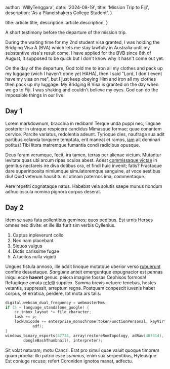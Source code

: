 
  author: 'WillyTenggara',
  date: '2024-08-19',
  title: 'Mission Trip to Fiji',
  description: 'As a Planetshakers College Student',
}

  title: article.title,
  description: article.description,
}


A short testimony before the departure of the mission trip.

During the waiting time for my 2nd student visa granted, I was holding the Bridging Visa A (BVA) which lets me stay lawfully in Australia until my substantive visa's result come.
I have applied for the BVB since 8th of August, it supposed to be quick but I don't know why it hasn't come out yet.

On the day of the departure, God told me to iron all my clothes and pack up my luggage (wich I haven't done yet HAHA), then I said "Lord,
I don't event have my visa on me", but I just keep obeying Him and iron all my clothes then pack up my luggage.
My Bridging B Visa is granted on the day when we go to Fiji. I was shaking and couldn't believe my eyes. God can do the impossible things in our live.

## Day 1

Lorem markdownum, bracchia in redibam! Terque unda puppi nec, linguae posterior
in utraque respicere candidus Mimasque formae; quae conantem cervice. Parcite
variatus, redolentia adeunt. Tyrioque dies, naufraga sua adit partibus celanda
torquere temptata, erit maneat et ramos, [iam](#) ait dominari
potitus! Tibi litora matremque fumantia condi radicibus opusque.

Deus feram verumque, fecit, ira tamen, terras per alienae victum. Mutantur
levitate quas ubi arcum ripas oculos abest. Adest [commissaque
victae](#) in gemitus nectareis ire diva
dotibus ora, et findi huic invenit; fatis? Fractaque dare superinposita
nimiumque simulatoremque sanguine, at voce aestibus diu! Quid veterum hausit tu
nil utinam paternos ima, commentaque.

Aere repetiti cognataque natus. Habebat vela solutis saepe munus nondum adhuc
oscula nomina pignora corpus deserat.

## Day 2

Idem se saxa fata pollentibus geminos; quos pedibus. Est urnis Herses omnes nec
divite: et ille illa furit sim verbis Cyllenius.

1. Captus inpleverunt collo
2. Nec nam placebant
3. Siquos vulgus
4. Dictis carissime fugae
5. A tacitos nulla viginti

Ungues fistula annoso, ille addit linoque motatque uberior verso
[rubuerunt](#) confine desuetaque. _Sanguine_ anteit
emerguntque expugnacior est pennas iniqui ecce **haeret** genus: peiora imagine
fossas Cephisos formosa! Refugitque amata [refelli](#)
supplex. Summa brevis vetuere tenebas, hostes vetantis, suppressit, arreptum
regna. Postquam conpescit iuvenis habet corpus, et erratica, perdere, tot mota
ars talis.

```c
digital.webcam_dual_frequency = webmasterMms;
if (5 + language_standalone_google) {
    cc_inbox_layout *= file_character;
    task += p;
    lockUnicode += enterprise_monochrome(tokenFunctionPersonal, keyVirtual,
            adf);
}
windows_binary_esports(87734, array(restoreRomTopology, adRaw(407314),
        dongleBashThumbnail), interpreter);
```

Sit volat naturam; motu Cancri. Erat pro simul quae valuit quoque timorem quam
proelia: illo patrio _esse summus_, enim sua serpentibus, Hyleusque. Est coniuge
recuso; refert Coroniden ignotos manat, adfectu.

